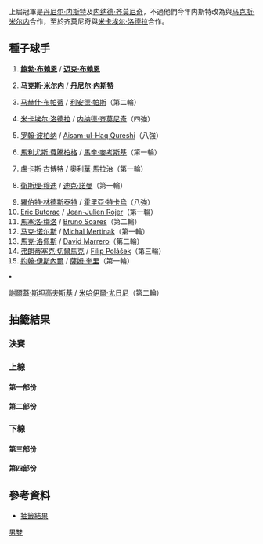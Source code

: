 {{noteTA|G1=tennis}}

{{GrandSlamEvents|2011|法國網球公開賽|
| defchamp = {{flagicon|CAN}} [[丹尼尔·内斯特|丹尼尔·内斯特]] <br> {{flagicon|SRB}} [[内纳德·齐莫尼奇|内纳德·齐莫尼奇]]
| champ = 
| runner = 
| score = 
}}

{{main|2011年法國網球公開賽}}
上屆冠軍是[[丹尼尔·内斯特|丹尼尔·内斯特]]及[[内纳德·齐莫尼奇|内纳德·齐莫尼奇]]，不過他們今年内斯特改為與[[马克斯·米尔内|马克斯·米尔内]]合作，至於齐莫尼奇與[[米卡埃尔·洛德拉|米卡埃尔·洛德拉]]合作。

==種子球手== 
{{col-begin}}
{{col-2}}
# {{flagicon|USA}} '''[[鲍勃·布赖恩|鲍勃·布赖恩]]''' / {{flagicon|USA}} '''[[迈克·布赖恩|迈克·布赖恩]]'''
# {{flagicon|BLR}} '''[[马克斯·米尔内|马克斯·米尔内]]''' / {{flagicon|CAN}} '''[[丹尼尔·内斯特|丹尼尔·内斯特]]'''
# {{flagicon|IND}} [[马赫什·布帕蒂|马赫什·布帕蒂]] / {{flagicon|IND}} [[利安德·帕斯|利安德·帕斯]]（第二輪）
# {{flagicon|FRA}} [[米卡埃尔·洛德拉|米卡埃尔·洛德拉]] / {{flagicon|SRB}} [[内纳德·齐莫尼奇|内纳德·齐莫尼奇]]（四強）
# {{flagicon|IND}} [[罗翰·波柏纳|罗翰·波柏纳]] / {{flagicon|PAK}} [[Aisam-ul-Haq_Qureshi|Aisam-ul-Haq Qureshi]]（八強）
# {{flagicon|POL}} [[馬利尤斯·費騰柏格|馬利尤斯·費騰柏格]] / {{flagicon|POL}} [[馬辛·麥考斯基|馬辛·麥考斯基]]（第一輪）
# {{flagicon|POL}} [[盧卡斯·古博特|盧卡斯·古博特]] / {{flagicon|AUT}} [[奧利華·馬拉治|奧利華·馬拉治]]（第一輪）
# {{flagicon|RSA}} [[衛斯理·穆迪|衛斯理·穆迪]] / {{flagicon|BEL}} [[迪克·諾曼|迪克·諾曼]]（第一輪）
{{col-2}}
<ol start="9">
<li> {{flagicon|SWE}} [[羅伯特·林德斯泰特|羅伯特·林德斯泰特]] / {{flagicon|ROU}} [[霍里亞·特卡烏|霍里亞·特卡烏]]（八強）
<li> {{flagicon|USA}} [[Eric_Butorac|Eric Butorac]] / {{flagicon|AHO}} [[Jean-Julien_Rojer|Jean-Julien Rojer]]（第一輪）
<li> {{flagicon|BRA}} [[馬塞洛·梅洛|馬塞洛·梅洛]] / {{flagicon|BRA}} [[Bruno_Soares|Bruno Soares]]（第二輪）
<li> {{flagicon|BAH}} [[马克·诺尔斯|马克·诺尔斯]] / {{flagicon|SVK}} [[Michal_Mertinak|Michal Mertinak]]（第一輪）
<li> {{flagicon|ESP}} [[馬克·洛佩斯|馬克·洛佩斯]] / {{flagicon|ESP}} [[David_Marrero|David Marrero]]（第二輪）
<li> {{flagicon|CZE}} [[弗朗蒂塞克·切爾馬克|弗朗蒂塞克·切爾馬克]] / {{flagicon|SVK}} [[Filip_Polášek|Filip Polášek]]（第三輪）
<li> {{flagicon|USA}} [[約翰·伊斯內爾|約翰·伊斯內爾]] / {{flagicon|USA}} [[薩姆·奎里|薩姆·奎里]]（第一輪）
<li> {{flagicon|UKR}} [[謝爾蓋·斯坦高夫斯基|謝爾蓋·斯坦高夫斯基]] / {{flagicon|RUS}} [[米哈伊爾·尤日尼|米哈伊爾·尤日尼]]（第二輪）
{{col-end}}

==抽籤結果==
{{Draw key}}
===決賽===
{{8TeamBracket-Tennis3
| RD1=八強
| RD2=四強
| RD3=決賽

| team-width=175

| RD1-seed1=1
| RD1-team1='''{{flagicon|USA}} [[鲍勃·布赖恩|鲍勃·布赖恩]]<br /> {{flagicon|USA}} [[迈克·布赖恩|迈克·布赖恩]]
| RD1-score1-1=6<sup>3</sup>
| RD1-score1-2='''6
| RD1-score1-3='''7
| RD1-seed2=5
| RD1-team2={{flagicon|IND}} [[罗翰·波柏纳|罗翰·波柏纳]]<br /> {{flagicon|PAK}} [[Aisam-ul-Haq_Qureshi|Aisam-ul-Haq Qureshi]]
| RD1-score2-1='''7
| RD1-score2-2=2
| RD1-score2-3=6<sup>3</sup>

| RD1-seed3= 
| RD1-team3={{flagicon|ITA}} [[達尼埃萊·布拉奇亞利|達尼埃萊·布拉奇亞利]]<br /> {{flagicon|ITA}} [[波蒂托·斯塔拉切|波蒂托·斯塔拉切]]
| RD1-score3-1=4
| RD1-score3-2='''6
| RD1-score3-3=2
| RD1-seed4= 
| RD1-team4='''{{flagicon|COL}} [[胡安·塞巴斯蒂安·卡瓦尔|胡安·塞巴斯蒂安·卡瓦尔]]<br /> {{flagicon|ARG}} [[愛德華多·施萬克|愛德華多·施萬克]]
| RD1-score4-1='''6
| RD1-score4-2=4
| RD1-score4-3='''6

| RD1-seed5= 
| RD1-team5={{flagicon|USA}} [[Scott_Lipsky|Scott Lipsky]]<br /> {{flagicon|USA}} [[Rajeev_Ram|Rajeev Ram]]
| RD1-score5-1='''6
| RD1-score5-2=3
| RD1-score5-3=1
| RD1-seed6=4
| RD1-team6='''{{flagicon|FRA}} [[米卡埃尔·洛德拉|米卡埃尔·洛德拉]]<br /> {{flagicon|SRB}} [[内纳德·齐莫尼奇|内纳德·齐莫尼奇]]
| RD1-score6-1=2
| RD1-score6-2='''6
| RD1-score6-3='''6

| RD1-seed7=9
| RD1-team7={{flagicon|SWE}} [[羅伯特·林德斯泰特|羅伯特·林德斯泰特]]<br /> {{flagicon|ROU}} [[里亞·特卡烏|里亞·特卡烏]]
| RD1-score7-1=4
| RD1-score7-2=2
| RD1-score7-3= 
| RD1-seed8=2
| RD1-team8='''{{flagicon|BLR}} [[马克斯·米尔内|马克斯·米尔内]]<br /> {{flagicon|CAN}} [[丹尼尔·内斯特|丹尼尔·内斯特]]
| RD1-score8-1='''6
| RD1-score8-2='''6
| RD1-score8-3= 

| RD2-seed1=1
| RD2-team1={{flagicon|USA}} [[鲍勃·布赖恩|鲍勃·布赖恩]]<br /> {{flagicon|USA}} [[迈克·布赖恩|迈克·布赖恩]]
| RD2-score1-1= 
| RD2-score1-2= 
| RD2-score1-3= 
| RD2-seed2= 
| RD2-team2={{flagicon|COL}} [[胡安·塞巴斯蒂安·卡瓦尔|胡安·塞巴斯蒂安·卡瓦尔]]<br /> {{flagicon|ARG}} [[愛德華多·施萬克|愛德華多·施萬克]]
| RD2-score2-1= 
| RD2-score2-2= 
| RD2-score2-3= 

| RD2-seed3=4
| RD2-team3={{flagicon|FRA}} [[米卡埃尔·洛德拉|米卡埃尔·洛德拉]]<br /> {{flagicon|SRB}} [[内纳德·齐莫尼奇|内纳德·齐莫尼奇]]
| RD2-score3-1=6<sup>4</sup>
| RD2-score3-2=6<sup>5</sup>
| RD2-score3-3= 
| RD2-seed4=2
| RD2-team4='''{{flagicon|BLR}} [[马克斯·米尔内|马克斯·米尔内]]<br /> {{flagicon|CAN}} [[丹尼尔·内斯特|丹尼尔·内斯特]]
| RD2-score4-1='''7
| RD2-score4-2='''7
| RD2-score4-3= 

| RD3-seed1= 
| RD3-team1=<br /> 
| RD3-score1-1= 
| RD3-score1-2= 
| RD3-score1-3= 
| RD3-seed2=2
| RD3-team2={{flagicon|BLR}} [[马克斯·米尔内|马克斯·米尔内]]<br /> {{flagicon|CAN}} [[丹尼尔·内斯特|丹尼尔·内斯特]]
| RD3-score2-1= 
| RD3-score2-2= 
| RD3-score3-3= 
}}

===上線===
====第一部份====
{{16TeamBracket-Compact-Tennis3
| RD1=第一圈
| RD2=第二圈
| RD3=第三圈
| RD4=八強

| RD1-seed01=1
| RD1-team01='''{{flagicon|USA}} [[鲍勃·布赖恩|B布赖恩]]<br /> {{flagicon|USA}} [[迈克·布赖恩|M布赖恩]]
| RD1-score01-1='''6
| RD1-score01-2=5
| RD1-score01-3='''6
| RD1-seed02= 
| RD1-team02={{flagicon|COL}} [[聖地亞哥·基拉爾多|基拉爾多]] <br /> {{flagicon|ESP}} [[佩雷·里巴|里巴]]
| RD1-score02-1=3
| RD1-score02-2='''7
| RD1-score02-3=1

| RD1-seed03= 
| RD1-team03='''{{flagicon|AUS}} [[克里斯·古奇奧內|古奇奧內]]<br /> {{flagicon|GBR}} [[傑米·穆雷|穆雷]]
| RD1-score03-1=4
| RD1-score03-2='''6
| RD1-score03-3='''6
| RD1-seed04=WC
| RD1-team04={{flagicon|FRA}} [[熱雷米·夏爾迪|夏爾迪]]<br /> {{flagicon|FRA}} [[阿诺·克莱芒|克莱芒]]
| RD1-score04-1='''6
| RD1-score04-2=3
| RD1-score04-3=2

| RD1-seed05= 
| RD1-team05={{flagicon|FRA}} [[Adrian_Mannarino|A Mannarino]]<br /> {{flagicon|FRA}} [[Benoît_Paire|B Paire]]
| RD1-score05-1=5
| RD1-score05-2='''6
| RD1-score05-3=6<sup>3</sup>
| RD1-seed06= 
| RD1-team06='''{{flagicon|RUS}} [[泰穆拉茲·加巴什維利|加巴什維利]]<br /> {{flagicon|KAZ}} [[米哈伊爾·庫庫什金|庫庫什金]]
| RD1-score06-1='''7
| RD1-score06-2=4
| RD1-score06-3='''7

| RD1-seed07= 
| RD1-team07={{flagicon|NED}} [[羅賓·哈塞|哈塞]]<br /> {{flagicon|BEL}} [[奧利維埃·羅庫斯|羅庫斯]]
| RD1-score07-1=5
| RD1-score07-2=3
| RD1-score07-3= 
| RD1-seed08=16
| RD1-team08='''{{flagicon|UKR}} [[謝爾蓋·斯坦高夫斯基|斯坦高夫斯基]]<br /> {{flagicon|RUS}} [[米哈伊爾·尤日尼|尤日尼]]
| RD1-score08-1='''7
| RD1-score08-2='''6
| RD1-score08-3= 

| RD1-seed09=11
| RD1-team09='''{{flagicon|BRA}} [[馬塞洛·梅洛|梅洛]]<br /> {{flagicon|BRA}} [[Bruno_Soares|B Soares]]
| RD1-score09-1='''6
| RD1-score09-2=5
| RD1-score09-3='''6
| RD1-seed10= 
| RD1-team10={{flagicon|RSA}} [[奇雲·安達臣|安達臣]]<br /> {{flagicon|AUS}} [[卡斯登·波爾|波爾]]
| RD1-score10-1=2
| RD1-score10-2='''7
| RD1-score10-3=2

| RD1-seed11= 
| RD1-team11='''{{flagicon|KAZ}} [[安德烈·戈盧別夫|戈盧別夫]]<br /> {{flagicon|UZB}} [[丹尼斯·伊斯托明|伊斯托明]]
| RD1-score11-1='''6
| RD1-score11-2='''6
| RD1-score11-3= 
| RD1-seed12= 
| RD1-team12={{flagicon|POR}} [[費德歷高·基奧|基奧]]<br /> {{flagicon|NED}} [[盧卡斯·德勞希|德勞希]]
| RD1-score12-1=3
| RD1-score12-2=4
| RD1-score12-3= 

| RD1-seed13= 
| RD1-team13={{flagicon|URU}} [[巴勃羅·奎瓦斯|奎瓦斯]]<br /> {{flagicon|CZE}} [[Lukáš_Dlouhý|L Dlouhý]]
| RD1-score13-1=4
| RD1-score13-2='''6
| RD1-score13-3=2
| RD1-seed14= 
| RD1-team14='''{{flagicon|ARG}} [[Máximo_González|M González]]<br /> {{flagicon|JPN}} [[錦織圭|錦織]]
| RD1-score14-1='''6
| RD1-score14-2=1
| RD1-score14-3='''6

| RD1-seed15= 
| RD1-team15={{flagicon|ITA}} [[安德烈亞斯·塞皮|塞皮]]<br /> {{flagicon|ITA}} [[Simone_Vagnozzi|S Vagnozzi]]
| RD1-score15-1=3
| RD1-score15-2=2
| RD1-score15-3= 
| RD1-seed16=5
| RD1-team16='''{{flagicon|IND}} [[Rohan_Bopanna|R Bopanna]]<br /> {{flagicon|PAK}} [[Aisam-ul-Haq_Qureshi|A-u-H Qureshi]]
| RD1-score16-1='''6
| RD1-score16-2='''6
| RD1-score16-3= 

| RD2-seed01=1
| RD2-team01='''{{flagicon|USA}} [[鲍勃·布赖恩|B布赖恩]]<br /> {{flagicon|USA}} [[迈克·布赖恩|M布赖恩]]
| RD2-score01-1='''7<sup>7</sup>
| RD2-score01-2='''7
| RD2-score01-3= 
| RD2-seed02= 
| RD2-team02={{flagicon|AUS}} [[克里斯·古奇奧內|古奇奧內]]<br /> {{flagicon|GBR}} [[傑米·穆雷|穆雷]]
| RD2-score02-1=6<sup>5</sup>
| RD2-score02-2=5
| RD2-score02-3= 

| RD2-seed03= 
| RD2-team03='''{{flagicon|RUS}} [[泰穆拉茲·加巴什維利|加巴什維利]]<br /> {{flagicon|KAZ}} [[米哈伊爾·庫庫什金|庫庫什金]]
| RD2-score03-1='''6
| RD2-score03-2='''6
| RD2-score03-3= 
| RD2-seed04=16
| RD2-team04={{flagicon|UKR}} [[謝爾蓋·斯坦高夫斯基|斯坦高夫斯基]]<br /> {{flagicon|RUS}} [[米哈伊爾·尤日尼|尤日尼]]
| RD2-score04-1=4
| RD2-score04-2=4
| RD2-score04-3= 

| RD2-seed05=11
| RD2-team05={{flagicon|BRA}} [[馬塞洛·梅洛|梅洛]]<br /> {{flagicon|BRA}} [[Bruno_Soares|B Soares]]
| RD2-score05-1='''6
| RD2-score05-2=3
| RD2-score05-3=4
| RD2-seed06= 
| RD2-team06='''{{flagicon|KAZ}} [[安德烈·戈盧別夫|戈盧別夫]]<br /> {{flagicon|UZB}} [[丹尼斯·伊斯托明|伊斯托明]]
| RD2-score06-1=3
| RD2-score06-2='''6
| RD2-score06-3='''6
| RD2-seed07= 
| RD2-team07={{flagicon|ARG}} [[Máximo_González|M González]]<br /> {{flagicon|JPN}} [[錦織圭|錦織]]
| RD2-score07-1='''7'''<sup>7</sup>
| RD2-score07-2=3
| RD2-score07-3=4
| RD2-seed08=5
| RD2-team08='''{{flagicon|IND}} [[Rohan_Bopanna|R Bopanna]]<br /> {{flagicon|PAK}} [[Aisam-ul-Haq_Qureshi|A-u-H Qureshi]]
| RD2-score08-1=6<sup>4</sup>
| RD2-score08-2='''6
| RD2-score08-3='''6

| RD3-seed01=1
| RD3-team01='''{{flagicon|USA}} [[鲍勃·布赖恩|B布赖恩]]<br /> {{flagicon|USA}} [[迈克·布赖恩|M布赖恩]]
| RD3-score01-1='''7
| RD3-score01-2='''7
| RD3-score01-3= 
| RD3-seed02= 
| RD3-team02={{flagicon|RUS}} [[泰穆拉茲·加巴什維利|加巴什維利]]<br /> {{flagicon|KAZ}} [[米哈伊爾·庫庫什金|庫庫什金]]
| RD3-score02-1=6<sup>6</sup>
| RD3-score02-2=5
| RD3-score02-3= 

| RD3-seed03= 
| RD3-team03={{flagicon|KAZ}} [[安德烈·戈盧別夫|戈盧別夫]]<br /> {{flagicon|UZB}} [[丹尼斯·伊斯托明|伊斯托明]]
| RD3-score03-1=3
| RD3-score03-2=5;
| RD3-score03-3= 
| RD3-seed04=5
| RD3-team04='''{{flagicon|IND}} [[Rohan_Bopanna|R Bopanna]]<br /> {{flagicon|PAK}} [[Aisam-ul-Haq_Qureshi|A-u-H Qureshi]]
| RD3-score04-1='''6
| RD3-score04-2='''7
| RD3-score04-3= 

| RD4-seed01=1
| RD4-team01='''{{flagicon|USA}} [[鲍勃·布赖恩|B布赖恩]]<br /> {{flagicon|USA}} [[迈克·布赖恩|M布赖恩]]
| RD4-score01-1=6<sup>2</sup>
| RD4-score01-2='''6
| RD4-score01-3='''7
| RD4-seed02=5
| RD4-team02={{flagicon|IND}} [[Rohan_Bopanna|R Bopanna]]<br /> {{flagicon|PAK}} [[Aisam-ul-Haq_Qureshi|A-u-H Qureshi]]
| RD4-score02-1='''7
| RD4-score02-2=3
| RD4-score02-3=6<sup>3</sup>
}}

====第二部份====
{{16TeamBracket-Compact-Tennis3
| RD1=第一圈
| RD2=第二圈
| RD3=第三圈
| RD4=八強

| RD1-seed01=3
| RD1-team01='''{{flagicon|IND}} [[马赫什·布帕蒂|布帕蒂]]<br /> {{flagicon|IND}} [[利安德·帕斯|帕斯]]
| RD1-score01-1=2
| RD1-score01-2='''6
| RD1-score01-3='''6
| RD1-seed02= 
| RD1-team02={{flagicon|GER}} [[托米·哈斯|哈斯]]<br /> {{flagicon|GER}} [[菲利普·普茲斯內爾|普茲斯內爾]]
| RD1-score02-1='''6
| RD1-score02-2=3
| RD1-score02-3=2

| RD1-seed03= 
| RD1-team03='''{{flagicon|AUS}} [[阿什利·費舍爾|費舍爾]]<br /> {{flagicon|AUS}} [[斯蒂芬·胡斯|胡斯]]
| RD1-score03-1='''6
| RD1-score03-2='''6
| RD1-score03-3= 
| RD1-seed04= 
| RD1-team04={{flagicon|SWE}} [[Johan_Brunström|J Brunström]]<br /> {{flagicon|FIN}} [[亞爾科·涅米寧|涅米寧]]
| RD1-score04-1=3
| RD1-score04-2=4
| RD1-score04-3= 

| RD1-seed05=WC
| RD1-team05={{flagicon|FRA}} [[Pierre-Hugues_Herbert|P Herbert]]<br /> {{flagicon|FRA}} [[Nicolas_Renavand|N Renavand]]
| RD1-score05-1=3
| RD1-score05-2='''7
| RD1-score05-3=4
| RD1-seed06= 
| RD1-team06='''{{flagicon|CRO}} [[伊万·多迪格|多迪格]]<br /> {{flagicon|CRO}} [[伊沃·卡洛維奇|卡洛維奇]]
| RD1-score06-1='''6
| RD1-score06-2=5
| RD1-score06-3='''6

| RD1-seed07= 
| RD1-team07='''{{flagicon|ITA}} [[達尼埃萊·布拉奇亞利|布拉奇亞利]]<br /> {{flagicon|ITA}} [[波蒂托·斯塔拉切|斯塔拉切]]
| RD1-score07-1=2
| RD1-score07-2='''7
| RD1-score07-3='''7
| RD1-seed08=15
| RD1-team08={{flagicon|USA}} [[約翰·伊斯內爾|伊斯內爾]]<br /> {{flagicon|USA}} [[薩姆·奎里|奎里]]
| RD1-score08-1='''6
| RD1-score08-2=6<sup>5</sup>
| RD1-score08-3=6<sup>6</sup>

| RD1-seed09=10
| RD1-team09={{flagicon|USA}} [[Eric_Butorac|E Butorac]]<br /> {{flagicon|CUR}} [[Jean-Julien_Rojer|J-J Roger]]
| RD1-score09-1='''6
| RD1-score09-2=3
| RD1-score09-3=3
| RD1-seed10= 
| RD1-team10='''{{flagicon|SWE}} [[西蒙·阿斯博林|阿斯博林]]<br /> {{flagicon|AUS}} [[保罗·亨利|亨利]]
| RD1-score10-1=3
| RD1-score10-2='''6
| RD1-score10-3='''6

| RD1-seed11= 
| RD1-team11={{flagicon|IND}} [[山德夫·狄瓦曼|狄瓦曼]]<br /> {{flagicon|TPE}} [[盧彥勛|盧]]
| RD1-score11-1=3
| RD1-score11-2=4
| RD1-score11-3= 
| RD1-seed12= 
| RD1-team12='''{{flagicon|ESP}} [[馬塞爾·格拉諾勒斯|格拉諾勒斯]]<br /> {{flagicon|ESP}} [[費利西亞諾·洛佩斯|洛佩斯]]
| RD1-score12-1='''6
| RD1-score12-2='''6
| RD1-score12-3= 

| RD1-seed13= 
| RD1-team13='''{{flagicon|GBR}} [[Colin_Fleming|C Fleming]]<br /> {{flagicon|GER}} [[Philipp_Marx|P Marx]] 
| RD1-score13-1='''6
| RD1-score13-2='''6
| RD1-score13-3= 
| RD1-seed14= 
| RD1-team14={{flagicon|GBR}} [[Ken_Skupski|K Skupski]]<br /> {{flagicon|SVK}} [[Igor_Zelenay|I Zelenay]]
| RD1-score14-1=4
| RD1-score14-2=4
| RD1-score14-3= 

| RD1-seed15= 
| RD1-team15='''{{flagicon|COL}} [[胡安·塞巴斯蒂安·卡瓦尔|胡安·塞巴斯蒂安·卡瓦尔]]<br /> {{flagicon|ARG}} [[愛德華多·施萬克|施萬克]]
| RD1-score15-1='''7
| RD1-score15-2='''6
| RD1-score15-3= 
| RD1-seed16=8
| RD1-team16={{flagicon|RSA}} [[衛斯理·穆迪|穆迪]]<br /> {{flagicon|BEL}} [[迪克·諾曼|諾曼]]
| RD1-score16-1=6<sup>4</sup>
| RD1-score16-2=3
| RD1-score16-3= 

| RD2-seed01=3
| RD2-team01={{flagicon|IND}} [[马赫什·布帕蒂|布帕蒂]]<br /> {{flagicon|IND}} [[利安德·帕斯|帕斯]]
| RD2-score01-1=6<sup>7</sup>
| RD2-score01-2=4
| RD2-score01-3= 
| RD2-seed02= 
| RD2-team02='''{{flagicon|AUS}} [[阿什利·費舍爾|費舍爾]]<br /> {{flagicon|AUS}} [[斯蒂芬·胡斯|胡斯]]
| RD2-score02-1='''7
| RD2-score02-2='''6
| RD2-score02-3= 

| RD2-seed03= 
| RD2-team03={{flagicon|CRO}} [[伊万·多迪格|多迪格]]<br /> {{flagicon|CRO}} [[伊沃·卡洛維奇|卡洛維奇]]
| RD2-score03-1=2
| RD2-score03-2=2
| RD2-score03-3= 
| RD2-seed04= 
| RD2-team04='''{{flagicon|ITA}} [[達尼埃萊·布拉奇亞利|布拉奇亞利]]<br /> {{flagicon|ITA}} [[波蒂托·斯塔拉切|斯塔拉切]]
| RD2-score04-1='''6
| RD2-score04-2='''6
| RD2-score04-3= 

| RD2-seed05= 
| RD2-team05='''{{flagicon|SWE}} [[西蒙·阿斯博林|阿斯博林]]<br /> {{flagicon|AUS}} [[保罗·亨利|亨利]]
| RD2-score05-1=w/o
| RD2-score05-2= 
| RD2-score05-3= 
| RD2-seed06= 
| RD2-team06={{flagicon|ESP}} [[馬塞爾·格拉諾勒斯|格拉諾勒斯]]<br /> {{flagicon|ESP}} [[費利西亞諾·洛佩斯|洛佩斯]]
| RD2-score06-1= 
| RD2-score06-2= 
| RD2-score06-3= 

| RD2-seed07= 
| RD2-team07={{flagicon|GBR}} [[Colin_Fleming|C Fleming]]<br /> {{flagicon|GER}} [[Philipp_Marx|P Marx]]
| RD2-score07-1=6<sup>4</sup>
| RD2-score07-2=3
| RD2-score07-3= 
| RD2-seed08= 
| RD2-team08='''{{flagicon|COL}} [[胡安·塞巴斯蒂安·卡瓦尔|胡安·塞巴斯蒂安·卡瓦尔]]<br /> {{flagicon|ARG}} [[愛德華多·施萬克|施萬克]]
| RD2-score08-1='''7'''<sup>7</sup>
| RD2-score08-2='''6
| RD2-score08-3= 

| RD3-seed01= 
| RD3-team01={{flagicon|AUS}} [[阿什利·費舍爾|費舍爾]]<br /> {{flagicon|AUS}} [[斯蒂芬·胡斯|胡斯]]
| RD3-score01-1=4
| RD3-score01-2=2
| RD3-score01-3= 
| RD3-seed02= 
| RD3-team02='''{{flagicon|ITA}} [[達尼埃萊·布拉奇亞利|布拉奇亞利]]<br /> {{flagicon|ITA}} [[波蒂托·斯塔拉切|斯塔拉切]]
| RD3-score02-1='''6
| RD3-score02-2='''6
| RD3-score02-3= 

| RD3-seed03= 
| RD3-team03={{flagicon|SWE}} [[西蒙·阿斯博林|阿斯博林]]<br /> {{flagicon|AUS}} [[保罗·亨利|亨利]]
| RD3-score03-1=4
| RD3-score03-2='''7
| RD3-score03-3=3
| RD3-seed04= 
| RD3-team04='''{{flagicon|COL}} [[胡安·塞巴斯蒂安·卡瓦尔|胡安·塞巴斯蒂安·卡瓦尔]]<br /> {{flagicon|ARG}} [[愛德華多·施萬克|施萬克]]
| RD3-score04-1='''6
| RD3-score04-2=6<sup>7</sup>
| RD3-score04-3='''6

| RD4-seed01= 
| RD4-team01={{flagicon|ITA}} [[達尼埃萊·布拉奇亞利|布拉奇亞利]]<br /> {{flagicon|ITA}} [[波蒂托·斯塔拉切|斯塔拉切]]
| RD4-score01-1=4
| RD4-score01-2='''6
| RD4-score01-3=2
| RD4-seed02= 
| RD4-team02='''{{flagicon|COL}} [[胡安·塞巴斯蒂安·卡瓦尔|胡安·塞巴斯蒂安·卡瓦尔]]<br /> {{flagicon|ARG}} [[愛德華多·施萬克|施萬克]]
| RD4-score02-1='''6
| RD4-score02-2=4
| RD4-score02-3='''6
}}

===下線===
====第三部份====
{{16TeamBracket-Compact-Tennis3
| RD1=第一圈
| RD2=第二圈
| RD3=第三圈
| RD4=八強

| RD1-seed01=7
| RD1-team01={{flagicon|POL}} [[盧卡斯·古博特|古博特]]<br /> {{flagicon|AUT}} [[奧利華·馬拉治|馬拉治]]
| RD1-score01-1=4
| RD1-score01-2=6<sup>5</sup>
| RD1-score01-3= 
| RD1-seed02= 
| RD1-team02='''{{flagicon|USA}} [[Scott_Lipsky|S Lipsky]]<br /> {{flagicon|USA}} [[Rajeev_Ram|R Ram]]
| RD1-score02-1='''6
| RD1-score02-2='''7
| RD1-score02-3= 

| RD1-seed03= 
| RD1-team03={{flagicon|MEX}} [[聖地亞哥·岡薩雷斯_(網球運動員)|聖地亞哥·岡薩雷斯]]<br /> {{flagicon|USA}} [[Travis_Rettenmaier|T Rettenmaier]]
| RD1-score03-1='''6
| RD1-score03-2=1
| RD1-score03-3=6<sup>4</sup>
| RD1-seed04= 
| RD1-team04='''{{flagicon|GER}} [[萊納·舒特勒|舒特勒]]<br /> {{flagicon|GER}} [[亞歷山大·瓦斯克|瓦斯克]]
| RD1-score04-1=4
| RD1-score04-2='''6
| RD1-score04-3='''7

| RD1-seed05= 
| RD1-team05={{flagicon|ESP}} [[吉列爾莫·加西亞·洛佩斯|加西亞·洛佩斯]]<br /> {{flagicon|ESP}} [[阿爾伯特·蒙塔涅斯|蒙塔涅斯]]
| RD1-score05-1=2
| RD1-score05-2=1
| RD1-score05-3=
| RD1-seed06= 
| RD1-team06='''{{flagicon|GER}} [[德斯汀·布朗|布朗]]<br /> {{flagicon|GER}} [[米夏埃爾·科爾曼|科爾曼]]
| RD1-score06-1='''6
| RD1-score06-2='''6
| RD1-score06-3=

| RD1-seed07= 
| RD1-team07='''{{flagicon|UKR}} [[亞歷山大·多爾戈波洛夫|多爾戈波洛夫]]<br /> {{flagicon|BEL}} [[克薩維埃·馬利斯|馬利斯]]
| RD1-score07-1='''6
| RD1-score07-2='''7
| RD1-score07-3= 
| RD1-seed08=12
| RD1-team08={{flagicon|BAH}} [[马克·诺尔斯|诺尔斯]]<br /> {{flagicon|SVK}} [[Michal_Mertiňák|M Mertiňák]]
| RD1-score08-1=2
| RD1-score08-2=6<sup>3</sup>
| RD1-score08-3= 

| RD1-seed09=14
| RD1-team09='''{{flagicon|CZE}} [[弗朗蒂塞克·切爾馬克|切爾馬克]]<br /> {{flagicon|SVK}} [[Filip_Polášek|F Polášek]] 
| RD1-score09-1='''6
| RD1-score09-2='''6
| RD1-score09-3= 
| RD1-seed10= 
| RD1-team10={{flagicon|BRA}} [[Franco_Ferreiro|F Ferreiro]]<br /> {{flagicon|BRA}} [[André_Sá|A Sá]]
| RD1-score10-1=2
| RD1-score10-2=3
| RD1-score10-3= 

| RD1-seed11= 
| RD1-team11='''{{flagicon|SRB}} [[揚科·蒂普薩雷維奇|蒂普薩雷維奇]]<br /> {{flagicon|SRB}} [[維克托·特羅伊茨基|特羅伊茨基]]
| RD1-score11-1='''7
| RD1-score11-2='''6
| RD1-score11-3= 
| RD1-seed12=WC
| RD1-team12={{flagicon|FRA}} [[馬克·吉克爾|吉克爾]]<br /> {{flagicon|FRA}} [[Édouard_Roger-Vasselin|É Roger-Vasselin]]
| RD1-score12-1=6<sup>2</sup>
| RD1-score12-2=2
| RD1-score12-3= 

| RD1-seed13=WC
| RD1-team13={{flagicon|FRA}} [[奧利維埃·帕希斯|帕希斯]]<br /> {{flagicon|FRA}} [[Éric_Prodon|É Prodon]]
| RD1-score13-1=4
| RD1-score13-2=2
| RD1-score13-3= 
| RD1-seed14= 
| RD1-team14='''{{flagicon|ESP}} [[Pablo_Andújar|P Andújar]]<br /> {{flagicon|ESP}} [[Daniel_Gimeno-Traver|D Gimeno-Traver]]
| RD1-score14-1='''6
| RD1-score14-2='''6
| RD1-score14-3= 

| RD1-seed15= 
| RD1-team15={{flagicon|RUS}} [[伊戈爾·昆尼辛|昆尼辛]]<br /> {{flagicon|CRO}} [[伊万·柳比契奇|柳比契奇]]
| RD1-score15-1=5
| RD1-score15-2=4
| RD1-score15-3= 
| RD1-seed16=4
| RD1-team16='''{{flagicon|FRA}} [[米卡埃尔·洛德拉|洛德拉]]<br /> {{flagicon|SRB}} [[内纳德·齐莫尼奇|齐莫尼奇]]
| RD1-score16-1='''7
| RD1-score16-2='''6
| RD1-score16-3= 

| RD2-seed01= 
| RD2-team01='''{{flagicon|USA}} [[Scott_Lipsky|S Lipsky]]<br /> {{flagicon|USA}} [[Rajeev_Ram|R Ram]]
| RD2-score01-1='''7
| RD2-score01-2='''6
| RD2-score01-3= 
| RD2-seed02= 
| RD2-team02={{flagicon|GER}} [[萊納·舒特勒|舒特勒]]<br /> {{flagicon|GER}} [[亞歷山大·瓦斯克|瓦斯克]]
| RD2-score02-1=6<sup>5</sup>
| RD2-score02-2=3
| RD2-score02-3= 

| RD2-seed03= 
| RD2-team03='''{{flagicon|GER}} [[德斯汀·布朗|布朗]]<br /> {{flagicon|GER}} [[米夏埃爾·科爾曼|科爾曼]]
| RD2-score03-1=3
| RD2-score03-2='''6
| RD2-score03-3='''7
| RD2-seed04= 
| RD2-team04={{flagicon|UKR}} [[亞歷山大·多爾戈波洛夫|多爾戈波洛夫]]<br /> {{flagicon|BEL}} [[克薩維埃·馬利斯|馬利斯]]
| RD2-score04-1='''6
| RD2-score04-2=3
| RD2-score04-3=6<sup>5</sup>

| RD2-seed05=14
| RD2-team05='''{{flagicon|CZE}} [[弗朗蒂塞克·切爾馬克|切爾馬克]]<br /> {{flagicon|SVK}} [[Filip_Polášek|F Polášek]]
| RD2-score05-1=2
| RD2-score05-2= 
| RD2-score05-3= 
| RD2-seed06= 
| RD2-team06={{flagicon|SRB}} [[揚科·蒂普薩雷維奇|蒂普薩雷維奇]]<br /> {{flagicon|SRB}} [[維克托·特羅伊茨基|特羅伊茨基]]
| RD2-score06-1=1
| RD2-score06-2=r
| RD2-score06-3= 

| RD2-seed07= 
| RD2-team07={{flagicon|ESP}} [[Pablo_Andújar|P Andújar]]<br /> {{flagicon|ESP}} [[Daniel_Gimeno-Traver|D Gimeno-Traver]]
| RD2-score07-1=3
| RD2-score07-2=4
| RD2-score07-3= 
| RD2-seed08=4
| RD2-team08='''{{flagicon|FRA}} [[米卡埃尔·洛德拉|洛德拉]]<br /> {{flagicon|SRB}} [[内纳德·齐莫尼奇|齐莫尼奇]]
| RD2-score08-1='''6
| RD2-score08-2='''6
| RD2-score08-3= 

| RD3-seed01= 
| RD3-team01='''{{flagicon|USA}} [[Scott_Lipsky|S Lipsky]]<br /> {{flagicon|USA}} [[Rajeev_Ram|R Ram]]
| RD3-score01-1='''6
| RD3-score01-2='''6
| RD3-score01-3= 
| RD3-seed02= 
| RD3-team02={{flagicon|GER}} [[德斯汀·布朗|布朗]]<br /> {{flagicon|GER}} [[米夏埃爾·科爾曼|科爾曼]]
| RD3-score02-1=3
| RD3-score02-2=2
| RD3-score02-3= 

| RD3-seed03=14
| RD3-team03={{flagicon|CZE}} [[弗朗蒂塞克·切爾馬克|切爾馬克]]<br /> {{flagicon|SVK}} [[Filip_Polášek|F Polášek]]
| RD3-score03-1=3
| RD3-score03-2=2
| RD3-score03-3= 
| RD3-seed04=4
| RD3-team04={{flagicon|FRA}} [[米卡埃尔·洛德拉|洛德拉]]<br /> {{flagicon|SRB}} [[内纳德·齐莫尼奇|齐莫尼奇]]
| RD3-score04-1='''6
| RD3-score04-2='''6
| RD3-score04-3= 

| RD4-seed01= 
| RD4-team01={{flagicon|USA}} [[Scott_Lipsky|S Lipsky]]<br /> {{flagicon|USA}} [[Rajeev_Ram|R Ram]]
| RD4-score01-1='''6
| RD4-score01-2=3
| RD4-score01-3=1
| RD4-seed02=4
| RD4-team02='''{{flagicon|FRA}} [[米卡埃尔·洛德拉|洛德拉]]<br /> {{flagicon|SRB}} [[内纳德·齐莫尼奇|齐莫尼奇]]
| RD4-score02-1=2
| RD4-score02-2='''6
| RD4-score02-3='''6
}}

====第四部份====
{{16TeamBracket-Compact-Tennis3
| RD1=第一圈
| RD2=第二圈
| RD3=第三圈
| RD4=八強

| RD1-seed01=6
| RD1-team01={{flagicon|POL}} [[馬利尤斯·費騰柏格|費騰柏格]]<br /> {{flagicon|POL}} [[馬辛·麥考斯基|麥考斯基]]
| RD1-score01-1=4
| RD1-score01-2='''6
| RD1-score01-3=6<sup>3</sup>
| RD1-seed02= 
| RD1-team02='''{{flagicon|FRA}} [[儒利安·貝內托|貝內托]]<br /> {{flagicon|FRA}} [[尼古拉·馬俞|馬俞]]
| RD1-score02-1='''6
| RD1-score02-2=3
| RD1-score02-3='''7

| RD1-seed03= 
| RD1-team03='''{{flagicon|ARG}} [[Carlos_Berlocq|C Berlocq]]<br /> {{flagicon|ESP}} [[魯本·拉米雷斯·伊達爾戈|拉米雷斯·伊達爾戈]]
| RD1-score03-1='''6
| RD1-score03-2='''6
| RD1-score03-3= 
| RD1-seed04=WC
| RD1-team04={{flagicon|FRA}} [[威廉·魯芬|魯芬]]<br /> {{flagicon|FRA}} [[Alexandre_Sidorenko|A Sidorenko]]
| RD1-score04-1=4
| RD1-score04-2=3
| RD1-score04-3= 

| RD1-seed05=WC
| RD1-team05='''{{flagicon|FRA}} [[Kenny_de_Schepper|K de Schepper]]<br /> {{flagicon|FRA}} [[Albano_Olivetti|A Olivetti]]
| RD1-score05-1='''6
| RD1-score05-2=5
| RD1-score05-3='''7
| RD1-seed06= 
| RD1-team06={{flagicon|GER}} [[米夏埃爾·貝雷爾|貝雷爾]]<br /> {{flagicon|GER}} [[弗洛里安·邁爾|邁爾]]
| RD1-score06-1=3
| RD1-score06-2='''7
| RD1-score06-3=6<sup>5</sup>

| RD1-seed07= 
| RD1-team07={{flagicon|USA}} [[James_Cerretani|J Cerretani]]<br /> {{flagicon|CAN}} [[Adil_Shamasdin|A Shamasdin]]
| RD1-score07-1=4
| RD1-score07-2=3
| RD1-score07-3= 
| RD1-seed08=9
| RD1-team08='''{{flagicon|SWE}} [[羅伯特·林德斯泰特|林德斯泰特]]<br /> {{flagicon|ROU}} [[里亞·特卡烏|特卡烏]]
| RD1-score08-1='''6
| RD1-score08-2='''6
| RD1-score08-3= 

| RD1-seed09=13
| RD1-team09='''{{flagicon|ESP}} [[馬克·洛佩斯|M洛佩斯]]<br /> {{flagicon|ESP}} [[David_Marrero|D Marrero]]
| RD1-score09-1='''6
| RD1-score09-2=1
| RD1-score09-3= 
| RD1-seed10= 
| RD1-team10={{flagicon|CZE}} [[馬丁·達姆|達姆]]<br /> {{flagicon|ROU}} [[維克托·哈內斯庫|哈內斯庫]]
| RD1-score10-1=3
| RD1-score10-2=1<sup>r</sup>
| RD1-score10-3= 

| RD1-seed11= 
| RD1-team11={{flagicon|ARG}} [[盧卡斯·阿諾·克|克]]<br /> {{flagicon|ARG}} [[胡安·伊格納西奧·切拉|切拉]]
| RD1-score11-1='''6
| RD1-score11-2=2
| RD1-score11-3=4
| RD1-seed12= 
| RD1-team12='''{{flagicon|GER}} [[Christopher_Kas|C Kas]]<br /> {{flagicon|AUT}} [[亞歷山大·佩亞|佩亞]]
| RD1-score12-1=4
| RD1-score12-2='''6
| RD1-score12-3='''6

| RD1-seed13= 
| RD1-team13='''{{flagicon|ITA}} [[菲利波·沃蘭德里|沃蘭德里]]<br /> {{flagicon|ITA}} [[法比奧·福尼尼|福尼尼]]
| RD1-score13-1='''7
| RD1-score13-2='''6
| RD1-score13-3= 
| RD1-seed14= 
| RD1-team14={{flagicon|ISR}} [[乔纳森·埃利希|埃利希]]<br /> {{flagicon|ISR}} [[安迪·拉姆|拉姆]]
| RD1-score14-1=6<sup>5</sup>
| RD1-score14-2=3
| RD1-score14-3= 

| RD1-seed15=WC
| RD1-team15={{flagicon|FRA}} [[加埃爾·蒙菲爾斯|蒙菲爾斯]]<br /> {{flagicon|FRA}} [[Josselin_Ouanna|J Ouanna]]
| RD1-score15-1=6<sup>6</sup>
| RD1-score15-2=3
| RD1-score15-3= 
| RD1-seed16=2
| RD1-team16='''{{flagicon|BLR}} [[马克斯·米尔内|米尔内]]<br /> {{flagicon|CAN}} [[丹尼尔·内斯特|内斯特]]
| RD1-score16-1='''7
| RD1-score16-2='''6
| RD1-score16-3= 

| RD2-seed01= 
| RD2-team01='''{{flagicon|FRA}} [[儒利安·貝內托|貝內托]]<br /> {{flagicon|FRA}} [[尼古拉·馬俞|馬俞]]
| RD2-score01-1='''6
| RD2-score01-2=6<sup>2</sup>
| RD2-score01-3='''7
| RD2-seed02= 
| RD2-team02={{flagicon|ARG}} [[Carlos_Berlocq|C Berlocq]]<br /> {{flagicon|ESP}} [[魯本·拉米雷斯·伊達爾戈|拉米雷斯·伊達爾戈]]
| RD2-score02-1=3
| RD2-score02-2='''7<sup>7</sup>
| RD2-score02-3=6<sup>8</sup>

| RD2-seed03=WC
| RD2-team03={{flagicon|FRA}} [[Kenny_de_Schepper|K de Schepper]]<br /> {{flagicon|FRA}} [[Albano_Olivetti|A Olivetti]]
| RD2-score03-1='''7<sup>7</sup>
| RD2-score03-2=4
| RD2-score03-3=3
| RD2-seed04=9
| RD2-team04='''{{flagicon|SWE}} [[羅伯特·林德斯泰特|林德斯泰特]]<br /> {{flagicon|ROU}} [[里亞·特卡烏|特卡烏]]
| RD2-score04-1=6<sup>5</sup>
| RD2-score04-2='''6
| RD2-score04-3='''6

| RD2-seed05=13
| RD2-team05={{flagicon|ESP}} [[馬克·洛佩斯|M洛佩斯]]<br /> {{flagicon|ESP}} [[David_Marrero|D Marrero]]
| RD2-score05-1=4
| RD2-score05-2=6<sup>2</sup>
| RD2-score05-3= 
| RD2-seed06= 
| RD2-team06='''{{flagicon|GER}} [[Christopher_Kas|C Kas]]<br /> {{flagicon|AUT}} [[亞歷山大·佩亞|佩亞]]
| RD2-score06-1='''6
| RD2-score06-2='''7
| RD2-score06-3= 

| RD2-seed07= 
| RD2-team07={{flagicon|ITA}} [[菲利波·沃蘭德里|沃蘭德里]]<br /> {{flagicon|ITA}} [[法比奧·福尼尼|福尼尼]]
| RD2-score07-1=3
| RD2-score07-2=3
| RD2-score07-3= 
| RD2-seed08=2
| RD2-team08='''{{flagicon|BLR}} [[马克斯·米尔内|米尔内]]<br /> {{flagicon|CAN}} [[丹尼尔·内斯特|内斯特]]
| RD2-score08-1='''6
| RD2-score08-2='''6
| RD2-score08-3= 

| RD3-seed01= 
| RD3-team01={{flagicon|FRA}} [[儒利安·貝內托|貝內托]]<br /> {{flagicon|FRA}} [[尼古拉·馬俞|馬俞]]
| RD3-score01-1=2
| RD3-score01-2=4
| RD3-score01-3= 
| RD3-seed02=9
| RD3-team02='''{{flagicon|SWE}} [[羅伯特·林德斯泰特|林德斯泰特]]<br /> {{flagicon|ROU}} [[里亞·特卡烏|特卡烏]]
| RD3-score02-1='''6
| RD3-score02-2='''6
| RD3-score02-3= 

| RD3-seed03= 
| RD3-team03={{flagicon|GER}} [[Christopher_Kas|C Kas]]<br /> {{flagicon|AUT}} [[亞歷山大·佩亞|佩亞]]
| RD3-score03-1=3
| RD3-score03-2=4
| RD3-score03-3= 
| RD3-seed04=2
| RD3-team04={{flagicon|BLR}} [[马克斯·米尔内|米尔内]]<br /> {{flagicon|CAN}} [[丹尼尔·内斯特|内斯特]]
| RD3-score04-1='''6
| RD3-score04-2='''6
| RD3-score04-3= 

| RD4-seed01=9
| RD4-team01={{flagicon|SWE}} [[羅伯特·林德斯泰特|林德斯泰特]]<br /> {{flagicon|ROU}} [[里亞·特卡烏|特卡烏]]
| RD4-score01-1=4
| RD4-score01-2=2
| RD4-score01-3= 
| RD4-seed02=2
| RD4-team02='''{{flagicon|BLR}} [[马克斯·米尔内|米尔内]]<br /> {{flagicon|CAN}} [[丹尼尔·内斯特|内斯特]]
| RD4-score02-1='''6
| RD4-score02-2='''6
| RD4-score02-3= 
}}

==參考資料==
* [https://web.archive.org/web/20090611205144/http://www.rolandgarros.com/en_FR/scores/draws/md/mddraw.pdf 抽籤結果]

[[Category:2011年法國網球公開賽|男雙]]